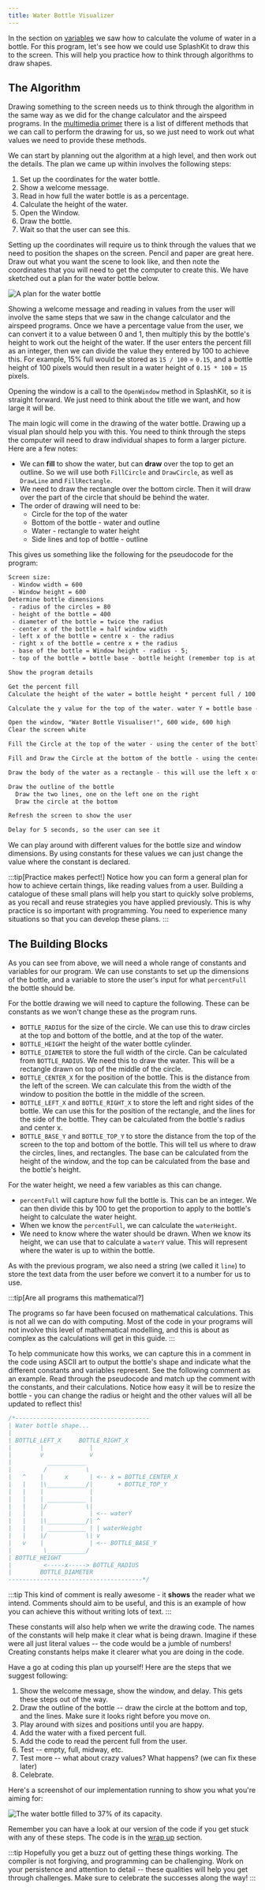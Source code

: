 ```yaml
---
title: Water Bottle Visualizer
---
```


In the section on [variables](/book/part-1-instructions/1-sequence-and-data/1-concepts/07-variable#example-using-multiple-variables) we saw how to calculate the volume of water in a bottle. For this program, let's see how we could use SplashKit to draw this to the screen.
This will help you practice how to think through algorithms to draw shapes.

## The Algorithm

Drawing something to the screen needs us to think through the algorithm in the same way as we did for the change calculator and the airspeed programs. In the [multimedia primer](/book/part-1-instructions/1-sequence-and-data/1-concepts/11-2-graphics) there is a list of different methods that we can call to perform the drawing for us, so we just need to work out what values we need to provide these methods.

We can start by planning out the algorithm at a high level, and then work out the details. The plan we came up within involves the following steps:

1. Set up the coordinates for the water bottle.
2. Show a welcome message.
3. Read in how full the water bottle is as a percentage.
4. Calculate the height of the water.
5. Open the Window.
6. Draw the bottle.
7. Wait so that the user can see this.

Setting up the coordinates will require us to think through the values that we need to position the shapes on the screen. Pencil and paper are great here. Draw out what you want the scene to look like, and then note the coordinates that you will need to get the computer to create this. We have sketched out a plan for the water bottle below.

![A plan for the water bottle](./images/water-bottle-plan.png)

Showing a welcome message and reading in values from the user will involve the same steps that we saw in the change calculator and the airspeed programs.
Once we have a percentage value from the user, we can convert it to a value between 0 and 1, then multiply this by the bottle's height to work out the height of the water.
If the user enters the percent fill as an integer, then we can divide the value they entered by 100 to achieve this.
For example, 15% full would be stored as `15 / 100` = `0.15`, and a bottle height of 100 pixels would then result in a water height of `0.15 * 100` = `15` pixels.

Opening the window is a call to the `OpenWindow` method in SplashKit, so it is straight forward. We just need to think about the title we want, and how large it will be.

The main logic will come in the drawing of the water bottle. Drawing up a visual plan should help you with this. You need to think through the steps the computer will need to draw individual shapes to form a larger picture. Here are a few notes:

- We can **fill** to show the water, but can **draw** over the top to get an outline. So we will use both `FillCircle` and `DrawCircle`, as well as `DrawLine` and `FillRectangle`.
- We need to draw the rectangle over the bottom circle. Then it will draw over the part of the circle that should be behind the water.
- The order of drawing will need to be:
  - Circle for the top of the water
  - Bottom of the bottle - water and outline
  - Water - rectangle to water height
  - Side lines and top of bottle - outline

This gives us something like the following for the pseudocode for the program:

```txt
Screen size:
 - Window width = 600
 - Window height = 600
Determine bottle dimensions
 - radius of the circles = 80
 - height of the bottle = 400
 - diameter of the bottle = twice the radius
 - center x of the bottle = half window width
 - left x of the bottle = centre x - the radius
 - right x of the bottle = centre x + the radius
 - base of the bottle = Window height - radius - 5;
 - top of the bottle = bottle base - bottle height (remember top is at 0)

Show the program details

Get the percent fill
Calculate the height of the water = bottle height * percent full / 100

Calculate the y value for the top of the water. water Y = bottle base - water height

Open the window, "Water Bottle Visualiser!", 600 wide, 600 high
Clear the screen white

Fill the Circle at the top of the water - using the center of the bottle, the water Y, and bottle radius

Fill and Draw the Circle at the bottom of the bottle - using the center of the bottle, the base of the bottle, and the bottle radius

Draw the body of the water as a rectangle - this will use the left x of the bottle, the water y, bottle diameter, and water height

Draw the outline of the bottle
  Draw the two lines, one on the left one on the right
  Draw the circle at the bottom

Refresh the screen to show the user

Delay for 5 seconds, so the user can see it
```

We can play around with different values for the bottle size and window dimensions. By using constants for these values we can just change the value where the constant is declared.

:::tip[Practice makes perfect!]
Notice how you can form a general plan for how to achieve certain things, like reading values from a user. Building a catalogue of these small plans will help you start to quickly solve problems, as you recall and reuse strategies you have applied previously. This is why practice is so important with programming. You need to experience many situations so that you can develop these plans.
:::

## The Building Blocks

As you can see from above, we will need a whole range of constants and variables for our program. We can use constants to set up the dimensions of the bottle, and a variable to store the user's input for what `percentFull` the bottle should be.

For the bottle drawing we will need to capture the following. These can be constants as we won't change these as the program runs.

- `BOTTLE_RADIUS` for the size of the circle. We can use this to draw circles at the top and bottom of the bottle, and at the top of the water.
- `BOTTLE_HEIGHT` the height of the water bottle cylinder.
- `BOTTLE_DIAMETER` to store the full width of the circle. Can be calculated from `BOTTLE_RADIUS`. We need this to draw the water. This will be a rectangle drawn on top of the middle of the circle.
- `BOTTLE_CENTER_X` for the position of the bottle. This is the distance from the left of the screen. We can calculate this from the width of the window to position the bottle in the middle of the screen.
- `BOTTLE_LEFT_X` and `BOTTLE_RIGHT_X` to store the left and right sides of the bottle. We can use this for the position of the rectangle, and the lines for the side of the bottle. They can be calculated from the bottle's radius and center x.
- `BOTTLE_BASE_Y` and `BOTTLE_TOP_Y` to store the distance from the top of the screen to the top and bottom of the bottle. This will tell us where to draw the circles, lines, and rectangles. The base can be calculated from the height of the window, and the top can be calculated from the base and the bottle's height.

For the water height, we need a few variables as this can change.

- `percentFull` will capture how full the bottle is. This can be an integer. We can then divide this by 100 to get the proportion to apply to the bottle's height to calculate the water height.
- When we know the `percentFull`, we can calculate the `waterHeight`.
- We need to know where the water should be drawn. When we know its height, we can use that to calculate a `waterY` value. This will represent where the water is up to within the bottle.

As with the previous program, we also need a string (we called it `line`) to store the text data from the user before we convert it to a number for us to use.

:::tip[Are all programs this mathematical?]

The programs so far have been focused on mathematical calculations. This is not all we can do with computing. Most of the code in your programs will not involve this level of mathematical modelling, and this is about as complex as the calculations will get in this guide.
:::

To help communicate how this works, we can capture this in a comment in the code using ASCII art to output the bottle's shape and indicate what the different constants and variables represent. See the following comment as an example. Read through the pseudocode and match up the comment with the constants, and their calculations. Notice how easy it will be to resize the bottle - you can change the radius or height and the other values will all be updated to reflect this!

```csharp
/*--------------------------------------
| Water bottle shape...
|
| BOTTLE_LEFT_X     BOTTLE_RIGHT_X
|        |             | 
|        v             v 
|          ___________
|         /           \
|   ^    |      x      | <-- x = BOTTLE_CENTER_X
|   |    |\___________/|       + BOTTLE_TOP_Y
|   |    |             |
|   |    | ___________ |
|   |    |/           \|
|   |    |             | <-- waterY
|   |    |\___________/| ^
|   |    | ___________ | | waterHeight
|   |    |/           \| v
|   v    |             | <-- BOTTLE_BASE_Y
|         \___________/
| BOTTLE_HEIGHT
|         <-----x-----> BOTTLE_RADIUS
|        BOTTLE_DIAMETER        
--------------------------------------*/
```

:::tip
This kind of comment is really awesome - it **shows** the reader what we intend. Comments should aim to be useful, and this is an example of how you can achieve this without writing lots of text.
:::

These constants will also help when we write the drawing code. The names of the constants will help make it clear what is being drawn. Imagine if these were all just literal values -- the code would be a jumble of numbers! Creating constants helps make it clearer what you are doing in the code.

Have a go at coding this plan up yourself! Here are the steps that we suggest following:

1. Show the welcome message, show the window, and delay. This gets these steps out of the way.
2. Draw the outline of the bottle -- draw the circle at the bottom and top, and the lines. Make sure it looks right before you move on.
3. Play around with sizes and positions until you are happy.
4. Add the water with a fixed percent full.
5. Add the code to read the percent full from the user.
6. Test -- empty, full, midway, etc.
7. Test more -- what about crazy values? What happens? (we can fix these later)
8. Celebrate.

Here's a screenshot of our implementation running to show you what you're aiming for:

![The water bottle filled to 37% of its capacity.](/book/part-1-instructions/1-sequence-and-data/2-put-together/images/water-exec.png)

Remember you can have a look at our version of the code if you get stuck with any of these steps. The code is in the [wrap up](/book/part-1-instructions/1-sequence-and-data/5-wrap-up/3-water-bottle) section.

:::tip
Hopefully you get a buzz out of getting these things working. The compiler is not forgiving, and programming can be challenging. Work on your persistence and attention to detail -- these qualities will help you get through challenges. Make sure to celebrate the successes along the way!
:::
